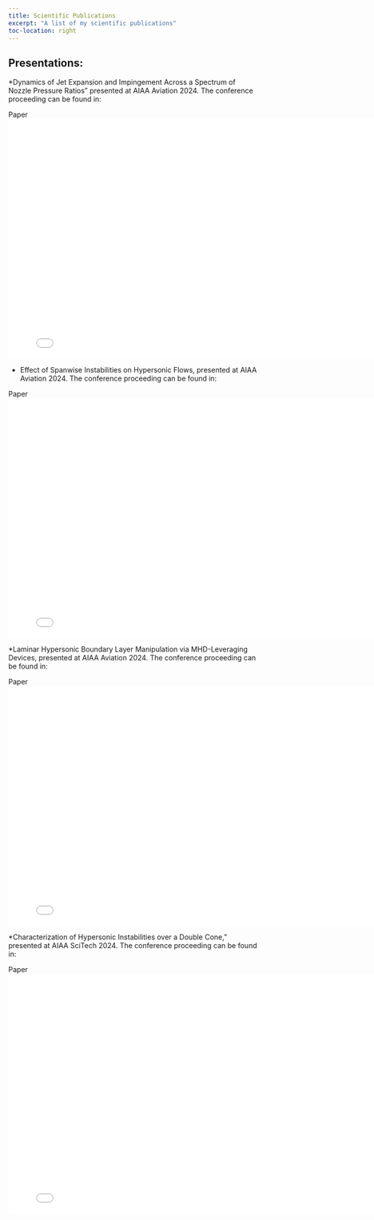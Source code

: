 ```yaml
---
title: Scientific Publications
excerpt: "A list of my scientific publications"
toc-location: right
---
```


```{=html}
<link href="../html/pages.css" rel="stylesheet">
```

## Presentations:

*Dynamics of Jet Expansion and Impingement Across a Spectrum of Nozzle Pressure Ratios" presented at AIAA Aviation 2024. The conference proceeding can be found in:
```{=html}
            <div class="btn-box">
                <a> Paper </a>
            </div>
```
<iframe src="TumukluAviation2024Jetv2Final.pdf" style="width: 800px;height: 480px;border: none;"></iframe> 

* Effect of Spanwise Instabilities on Hypersonic Flows​, presented at AIAA Aviation 2024. The conference proceeding can be found in:
```{=html}
            <div class="btn-box">
                <a> Paper </a>
            </div>
```
<iframe src="DoubleWedgeAviation2024Final.pdf" style="width: 800px;height: 480px;border: none;"></iframe> 

*Laminar Hypersonic Boundary Layer Manipulation via MHD-Leveraging Devices​, presented at AIAA Aviation 2024. The conference proceeding can be found in:
```{=html}
            <div class="btn-box">
                <a> Paper </a>
            </div>
```
<iframe src="AVIATION-2024-HAVA.pdf" style="width: 800px;height: 480px;border: none;"></iframe> 

*Characterization of Hypersonic Instabilities over a Double Cone," presented at AIAA SciTech 2024. The conference proceeding can be found in:
```{=html}
            <div class="btn-box">
                <a> Paper </a>
            </div>
```
<iframe src="Scitech2024_Tumuklu_DoubleCone.pdf" style="width: 800px;height: 480px;border: none;"></iframe> 




